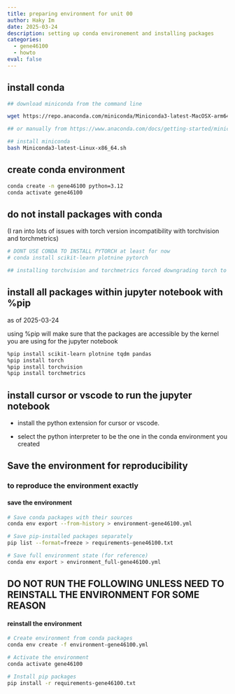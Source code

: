 ```yaml
---
title: preparing environment for unit 00
author: Haky Im
date: 2025-03-24
description: setting up conda environement and installing packages
categories:
  - gene46100
  - howto
eval: false
---
```


## install conda

```bash

## download miniconda from the command line

wget https://repo.anaconda.com/miniconda/Miniconda3-latest-MacOSX-arm64.sh

## or manually from https://www.anaconda.com/docs/getting-started/miniconda/main

## install miniconda
bash Miniconda3-latest-Linux-x86_64.sh

```

## create conda environment
```bash
conda create -n gene46100 python=3.12
conda activate gene46100

```

## do not install packages with conda
(I ran into lots of issues with torch version incompatibility with torchvision and torchmetrics)
```bash
# DONT USE CONDA TO INSTALL PYTORCH at least for now
# conda install scikit-learn plotnine pytorch 

## installing torchvision and torchmetrics forced downgrading torch to 2.3.1 which was not compatible with mps

```

## install all packages within jupyter notebook with %pip
as of 2025-03-24

using %pip will make sure that the packages are accessible by the kernel you are using for the jupyter notebook
```bash
%pip install scikit-learn plotnine tqdm pandas 
%pip install torch
%pip install torchvision
%pip install torchmetrics
```


## install cursor or vscode to run the jupyter notebook


- install the python extension for cursor or vscode.

- select the python interpreter to be the one in the conda environment you created 





## Save the environment for reproducibility

### to reproduce the environment exactly
#### save the environment
```bash
# Save conda packages with their sources
conda env export --from-history > environment-gene46100.yml

# Save pip-installed packages separately
pip list --format=freeze > requirements-gene46100.txt

# Save full environment state (for reference)
conda env export > environment_full-gene46100.yml
```

## DO NOT RUN THE FOLLOWING UNLESS NEED TO REINSTALL THE ENVIRONMENT FOR SOME REASON

#### reinstall the environment
```bash
# Create environment from conda packages
conda env create -f environment-gene46100.yml

# Activate the environment
conda activate gene46100

# Install pip packages
pip install -r requirements-gene46100.txt

```
